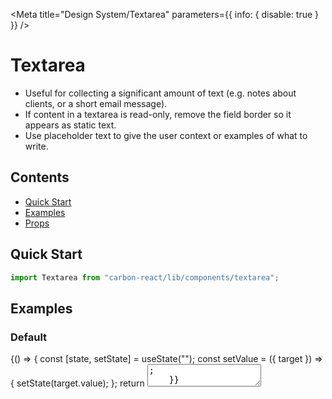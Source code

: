 

<Meta title="Design System/Textarea" parameters={{ info: { disable: true } }} />

# Textarea

- Useful for collecting a significant amount of text (e.g. notes about clients, or a short email message).
- If content in a textarea is read-only, remove the field border so it appears as static text.
- Use placeholder text to give the user context or examples of what to write.

## Contents

- [Quick Start](#quick-start)
- [Examples](#examples)
- [Props](#props)

## Quick Start

```javascript
import Textarea from "carbon-react/lib/components/textarea";
```

## Examples

### Default

<Preview>
  <Story name="default">
    {() => {
      const [state, setState] = useState("");
      const setValue = ({ target }) => {
        setState(target.value);
      };
      return <Textarea label="Textarea" value={state} onChange={setValue} />;
    }}
  </Story>
</Preview>

### Disabled

<Preview>
  <Story name="disabled">
    <Textarea label="Textarea" disabled />
  </Story>
</Preview>

### Label Align

<Preview>
  <Story name="label Align">
    {() =>
      ["right", "left"].map((alignment) => (
        <Textarea
          label="Textarea"
          labelInline
          inputWidth={50}
          key={alignment}
          labelAlign={alignment}
        />
      ))
    }
  </Story>
</Preview>

### ReadOnly

<Preview>
  <Story name="readOnly">
    <Textarea label="Textarea" readOnly />
  </Story>
</Preview>

### AutoFocus

<Preview>
  <Story name="autoFocus" parameters={{ chromatic: { disable: true } }}>
    <Textarea label="Textarea" autoFocus />
  </Story>
</Preview>

### Expandable

<Preview>
  <Story name="expandable" parameters={{ chromatic: { disable: true } }}>
    {() => {
      const [value, setValue] = useState("");
      return (
        <Textarea
          label="Textarea"
          expandable
          value={value}
          onChange={({ target }) => setValue(target.value)}
        />
      );
    }}
  </Story>
</Preview>

### With characterLimit

<Preview>
  <Story name="with characterLimit">
    {() => {
      const [value, setValue] = useState("");
      return (
        <Textarea
          label="Textarea"
          expandable
          value={value}
          onChange={({ target }) => setValue(target.value)}
          characterLimit="50"
        />
      );
    }}
  </Story>
</Preview>

### With characterLimit - not enforced

<Preview>
  <Story
    name="with characterLimit - not enforced"
    parameters={{ chromatic: { disable: true } }}
  >
    {() => {
      const [value, setValue] = useState("");
      return (
        <Textarea
          label="Textarea"
          expandable
          value={value}
          onChange={({ target }) => setValue(target.value)}
          characterLimit="50"
          enforceCharacterLimit={false}
          warnOverLimit
        />
      );
    }}
  </Story>
</Preview>

### With labelInline

<Preview>
  <Story name="with labelInline">
    <Textarea label="Textarea" labelInline />
  </Story>
</Preview>

### With custom labelWidth and inputWidth

<Preview>
  <Story name="with custom labelWidth and inputWidth">
    <Textarea label="Textarea" labelInline labelWidth={50} inputWidth={50} />
  </Story>
</Preview>

### With fieldHelp

<Preview>
  <Story name="with fieldHelp">
    <Textarea label="Textarea" fieldHelp="Help" />
  </Story>
</Preview>

### With labelHelp

<Preview>
  <Story name="with labelHelp">
    <Textarea label="Textarea" labelHelp="Help" />
  </Story>
</Preview>

### Required

You can use the `required` prop to indicate if the field is mandatory.

<Preview>
  <Story name="required">
    <Textarea label="Textarea" required />
  </Story>
</Preview>

### Validations

Validation status can be set by passing `error`, `warning` or `info` prop to the component

Passing a string to these props will display a properly colored border along with a validation icon and tooltip - string value will be displayed as the tooltip message.

Passing a boolean to these props will display only a properly colored border.

For more information check our [Validations](?path=/docs/documentation-validations--page "Validations") documentation page

#### As a string

<Preview>
  <Story name="validations - string - component">
    {() =>
      ["error", "warning", "info"].map((validationType) => (
        <div key={`${validationType}-string-component`}>
          <Textarea
            label="Textarea"
            {...{ [validationType]: "Message" }}
            mb={2}
          />
          <Textarea
            label="Textarea - readOnly"
            readOnly
            {...{ [validationType]: "Message" }}
            mb={2}
          />
        </div>
      ))
    }
  </Story>
</Preview>

It is possible to use the `tooltipPosition` to override the default placement of tooltips rendered as part of this component.

<Preview>
  <Story
    name="validations - string - with tooltipPosition overriden - component"
    parameters={{ chromatic: { disable: true } }}
  >
    {() =>
      ["error", "warning", "info"].map((validationType) => (
        <div key={`${validationType}-string-component`}>
          <Textarea
            label="Textarea"
            {...{ [validationType]: "Message" }}
            mb={2}
            tooltipPosition="bottom"
          />
        </div>
      ))
    }
  </Story>
</Preview>

#### As a string, displayed on label

<Preview>
  <Story name="validations - string - label">
    {() =>
      ["error", "warning", "info"].map((validationType) => (
        <div key={`${validationType}-string-label`}>
          <Textarea
            label="Textarea"
            validationOnLabel
            {...{ [validationType]: "Message" }}
            mb={2}
          />
          <Textarea
            label="Textarea - readOnly"
            validationOnLabel
            readOnly
            {...{ [validationType]: "Message" }}
            mb={2}
          />
        </div>
      ))
    }
  </Story>
</Preview>

It is possible to use the `tooltipPosition` to override the default placement of tooltips rendered as part of this component.

<Preview>
  <Story
    name="validations - string - with tooltipPosition overriden - label"
    parameters={{ chromatic: { disable: true } }}
  >
    {() =>
      ["error", "warning", "info"].map((validationType) => (
        <div key={`${validationType}-string-label`}>
          <Textarea
            label="Textarea"
            validationOnLabel
            {...{ [validationType]: "Message" }}
            mb={2}
            tooltipPosition="top"
          />
        </div>
      ))
    }
  </Story>
</Preview>

#### As a boolean

<Preview>
  <Story name="validations - boolean">
    {() =>
      ["error", "warning", "info"].map((validationType) => (
        <div key={`${validationType}-boolean-component`}>
          <Textarea label="Textarea" {...{ [validationType]: true }} mb={2} />
          <Textarea
            label="Textarea - readOnly"
            readOnly
            {...{ [validationType]: true }}
            mb={2}
          />
        </div>
      ))
    }
  </Story>
</Preview>

## Props

### Textarea

<StyledSystemProps of={OriginalTextarea} noHeader margin />

**Any other supplied props will be provided to the underlying HTML input element**
